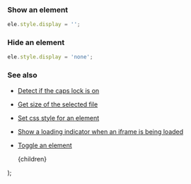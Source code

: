 
### Show an element

```js
ele.style.display = '';
```

### Hide an element

```js
ele.style.display = 'none';
```

### See also

-   [Detect if the caps lock is on](/detect-if-the-caps-lock-is-on)
-   [Get size of the selected file](/get-size-of-the-selected-file)
-   [Set css style for an element](/set-css-style-for-an-element)
-   [Show a loading indicator when an iframe is being loaded](/show-a-loading-indicator-when-an-iframe-is-being-loaded)
-   [Toggle an element](/toggle-an-element)

    <PostLayout keywords="" title="Show or hide an element">
        {children}
    </PostLayout>
);
